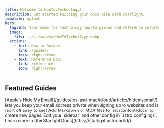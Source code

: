 ```yaml
---
title: Welcome to HowTo.Technology!
description: Get started building your docs site with Starlight.
template: splash
hero:
  tagline: Your home for technology how-to guides and reference information!
  image:
    file: ../../assets/HowToTechnology.webp
  actions:
    - text: How-to Guides
      link: /guides/
      icon: right-arrow
    - text: Reference Docs
      link: /reference
      icon: right-arrow
---
```



## Featured Guides

<CardGrid stagger>
  <Card title="Hide My Email" icon="email">
    [Apple's Hide My Email](/guides/ios-and-mac/icloud/articles/hidemyemail/)
    lets you keep your email address private when signing up to websites and is
    (sort of) easy to use!
  </Card>
  <Card title="Add new content" icon="add-document">
    Add Markdown or MDX files to `src/content/docs` to create new pages.
  </Card>
  <Card title="Configure your site" icon="setting">
    Edit your `sidebar` and other config in `astro.config.mjs`.
  </Card>
  <Card title="Read the docs" icon="open-book">
    Learn more in [the Starlight Docs](https://starlight.astro.build/).
  </Card>
</CardGrid>
